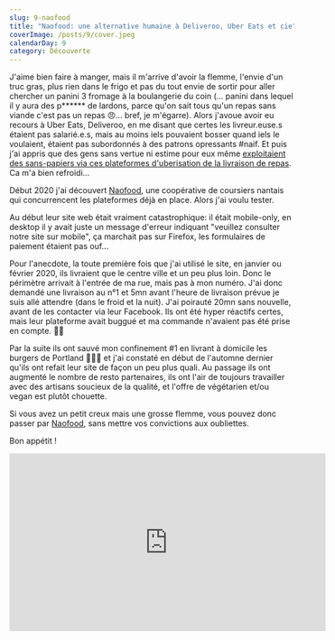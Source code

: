 ```yaml
---
slug: 9-naofood
title: "Naofood: une alternative humaine à Deliveroo, Uber Eats et cie"
coverImage: /posts/9/cover.jpeg
calendarDay: 9
category: Découverte
---
```


J'aime bien faire à manger, mais il m'arrive d'avoir la flemme, l'envie d'un truc gras, plus rien dans le frigo et pas du tout envie de sortir pour aller chercher un panini 3 fromage à la boulangerie du coin (... panini dans lequel il y aura des p\*\*\*\*\*\* de lardons, parce qu'on sait tous qu'un repas sans viande c'est pas un repas 😠... bref, je m'égarre). Alors j'avoue avoir eu recours à Uber Eats, Deliveroo, en me disant que certes les livreur.euse.s étaient pas salarié.e.s, mais au moins iels pouvaient bosser quand iels le voulaient, étaient pas subordonnés à des patrons opressants #naif. Et puis j'ai appris que des gens sans vertue ni estime pour eux même [exploitaient des sans-papiers via ces plateformes d'uberisation de la livraison de repas](https://www.nytimes.com/2019/06/16/business/uber-eats-deliveroo-glovo-migrants.html). Ca m'a bien refroidi...

Début 2020 j'ai découvert [Naofood](https://naofood.fr/), une coopérative de coursiers nantais qui concurrencent les plateformes déjà en place. Alors j'ai voulu tester.

Au début leur site web était vraiment catastrophique: il était mobile-only, en desktop il y avait juste un message d'erreur indiquant "veuillez consulter notre site sur mobile", ça marchait pas sur Firefox, les formulaires de paiement étaient pas ouf...

Pour l'anecdote, la toute première fois que j'ai utilisé le site, en janvier ou février 2020, ils livraient que le centre ville et un peu plus loin. Donc le périmètre arrivait à l'entrée de ma rue, mais pas à mon numéro. J'ai donc demandé une livraison au n°1 et 5mn avant l'heure de livraison prévue je suis allé attendre (dans le froid et la nuit). J'ai poirauté 20mn sans nouvelle, avant de les contacter via leur Facebook. Ils ont été hyper réactifs certes, mais leur plateforme avait buggué et ma commande n'avaient pas été prise en compte. 🤦‍♂️

Par la suite ils ont sauvé mon confinement #1 en livrant à domicile les burgers de Portland 🍔🍔🍔 et j'ai constaté en début de l'automne dernier qu'ils ont refait leur site de façon un peu plus quali. Au passage ils ont augmenté le nombre de resto partenaires, ils ont l'air de toujours travailler avec des artisans soucieux de la qualité, et l'offre de végétarien et/ou vegan est plutôt chouette.

Si vous avez un petit creux mais une grosse flemme, vous pouvez donc passer par [Naofood](https://naofood.fr/nos-restaurants), sans mettre vos convictions aux oubliettes.

Bon appétit !

<iframe
  width="560"
  height="315"
  src="https://www.youtube-nocookie.com/embed/ByMw25QGfg0"
  frameBorder="0"
  allow="accelerometer; autoplay; clipboard-write; encrypted-media; gyroscope; picture-in-picture"
  allowfullscreen
></iframe>
